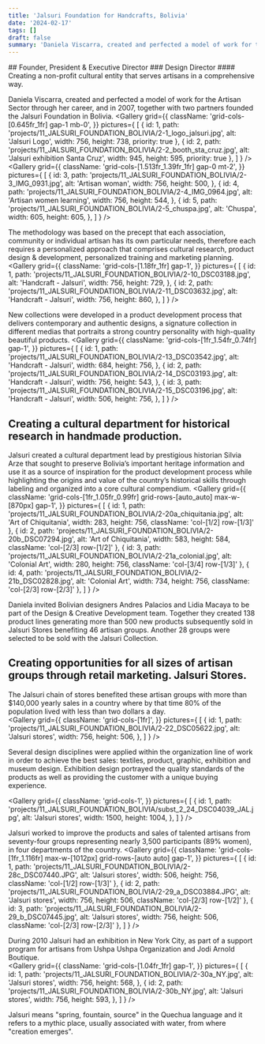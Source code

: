 ```yaml
---
title: 'Jalsuri Foundation for Handcrafts, Bolivia'
date: '2024-02-17'
tags: []
draft: false
summary: 'Daniela Viscarra, created and perfected a model of work for the Artisan Sector, and in 2007, with two partners founded the Jalsuri Foundation in Bolivia.'
---
```

<DivContainer>
## Founder, President & Executive Director
### Design Director
#### Creating a non-profit cultural entity that serves artisans in a comprehensive way.

Daniela Viscarra, created and perfected a model of work for the Artisan Sector through her career, and in 2007, together with two partners founded the Jalsuri Foundation in Bolivia.
<Gallery
  grid={{
    className: 'grid-cols-[0.645fr_1fr] gap-1 mb-0',
  }} 
  pictures={
    [
      {
        id: 1,
        path: 'projects/11_JALSURI_FOUNDATION_BOLIVIA/2-1_logo_jalsuri.jpg',
        alt: 'Jalsuri Logo',
        width: 756,
        height: 738,
        priority: true
      },
      {
        id: 2,
        path: 'projects/11_JALSURI_FOUNDATION_BOLIVIA/2-2_booth_sta_cruz.jpg',
        alt: 'Jalsuri exhibition Santa Cruz',
        width: 945,
        height: 595,
        priority: true
      },
    ]
  }
/>
<Gallery
  grid={{
    className: 'grid-cols-[1.513fr_1.39fr_1fr] gap-0 mt-2',
  }} 
  pictures={
    [
      {
        id: 3,
        path: 'projects/11_JALSURI_FOUNDATION_BOLIVIA/2-3_IMG_0931.jpg',
        alt: 'Artisan woman',
        width: 756,
        height: 500,
      },
      {
        id: 4,
        path: 'projects/11_JALSURI_FOUNDATION_BOLIVIA/2-4_IMG_0964.jpg',
        alt: 'Artisan women learning',
        width: 756,
        height: 544,
      },
      {
        id: 5,
        path: 'projects/11_JALSURI_FOUNDATION_BOLIVIA/2-5_chuspa.jpg',
        alt: 'Chuspa',
        width: 605,
        height: 605,
      },
    ]
  }
/>

The methodology was based on the precept that each association, community or individual artisan has its own particular needs, therefore each requires a personalized approach that comprises cultural research, product design & development, personalized training and marketing planning. 
<Gallery
  grid={{
    className: 'grid-cols-[1.18fr_1fr] gap-1',
  }} 
  pictures={
    [
      {
        id: 1,
        path: 'projects/11_JALSURI_FOUNDATION_BOLIVIA/2-10_DSC03188.jpg',
        alt: 'Handcraft - Jalsuri',
        width: 756,
        height: 729,
      },
      {
        id: 2,
        path: 'projects/11_JALSURI_FOUNDATION_BOLIVIA/2-11_DSC03632.jpg',
        alt: 'Handcraft - Jalsuri',
        width: 756,
        height: 860,
      },
    ]
  }
/>

New collections were developed in a product development process that delivers contemporary and authentic designs, a signature collection in different medias that portraits a strong country personality with high-quality beautiful products. 
<Gallery
  grid={{
    className: 'grid-cols-[1fr_1.54fr_0.74fr] gap-1',
  }} 
  pictures={
    [
      {
        id: 1,
        path: 'projects/11_JALSURI_FOUNDATION_BOLIVIA/2-13_DSC03542.jpg',
        alt: 'Handcraft - Jalsuri',
        width: 684,
        height: 756,
      },
      {
        id: 2,
        path: 'projects/11_JALSURI_FOUNDATION_BOLIVIA/2-14_DSC03193.jpg',
        alt: 'Handcraft - Jalsuri',
        width: 756,
        height: 543,
      },
      {
        id: 3,
        path: 'projects/11_JALSURI_FOUNDATION_BOLIVIA/2-15_DSC03196.jpg',
        alt: 'Handcraft - Jalsuri',
        width: 506,
        height: 756,
      },
    ]
  }
/>

## Creating a cultural department for historical research in handmade production. 

Jalsuri created a cultural department lead by prestigious historian Silvia Arze that sought to preserve Bolivia’s important heritage information and use it as a source of inspiration for the product development process while highlighting the origins and value of the country’s historical skills through labeling and organized into a core cultural compendium. 
<Gallery
  grid={{
    className: 'grid-cols-[1fr_1.05fr_0.99fr] grid-rows-[auto_auto] max-w-[870px] gap-1',
  }} 
  pictures={
    [
      {
        id: 1,
        path: 'projects/11_JALSURI_FOUNDATION_BOLIVIA/2-20a_chiquitania.jpg',
        alt: 'Art of Chiquitania',
        width: 283,
        height: 756,
        className: 'col-[1/2] row-[1/3]'
      },
      {
        id: 2,
        path: 'projects/11_JALSURI_FOUNDATION_BOLIVIA/2-20b_DSC07294.jpg',
        alt: 'Art of Chiquitania',
        width: 583,
        height: 584,
        className: 'col-[2/3] row-[1/2]'
      },
      {
        id: 3,
        path: 'projects/11_JALSURI_FOUNDATION_BOLIVIA/2-21a_colonial.jpg',
        alt: 'Colonial Art',
        width: 280,
        height: 756,
        className: 'col-[3/4] row-[1/3]'
      },
      {
        id: 4,
        path: 'projects/11_JALSURI_FOUNDATION_BOLIVIA/2-21b_DSC02828.jpg',
        alt: 'Colonial Art',
        width: 734,
        height: 756,
        className: 'col-[2/3] row-[2/3]'
      },
    ]
  }
/>

Daniela invited Bolivian designers Andres Palacios and Lidia Macaya to be part of the Design & Creative Development team. Together they created 138 product lines generating more than 500 new products subsequently sold in Jalsuri Stores benefiting 46 artisan groups. Another 28 groups were selected to be sold with the Jalsuri Collection.

## Creating opportunities for all sizes of artisan groups through retail marketing. Jalsuri Stores.

The Jalsuri chain of stores benefited these artisan groups with more than $140,000 yearly sales in a country where by that time 80% of the population lived with less than two dollars a day.      
<Gallery
  grid={{
    className: 'grid-cols-[1fr]',
  }} 
  pictures={
    [
      {
        id: 1,
        path: 'projects/11_JALSURI_FOUNDATION_BOLIVIA/2-22_DSC05622.jpg',
        alt: 'Jalsuri stores',
        width: 756,
        height: 506,
      },
    ]
  }
/>

Several design disciplines were applied within the organization line of work in order to achieve the best sales: textiles, product, graphic, exhibition and museum design. Exhibition design portrayed the quality standards of the products as well as providing the customer with a unique buying experience.

<Gallery
  grid={{
    className: 'grid-cols-1',
  }} 
  pictures={
    [
      {
        id: 1,
        path: 'projects/11_JALSURI_FOUNDATION_BOLIVIA/subst_2_24_DSC04039_JAL.jpg',
        alt: 'Jalsuri stores',
        width: 1500,
        height: 1004,
      },
    ]
  }
/>

Jalsuri worked to improve the products and sales of talented artisans from seventy-four groups representing nearly 3,500 participants (89% women), in four departments of the country.
<Gallery
  grid={{
    className: 'grid-cols-[1fr_1.116fr] max-w-[1012px] grid-rows-[auto auto] gap-1',
  }} 
  pictures={
    [
      {
        id: 1,
        path: 'projects/11_JALSURI_FOUNDATION_BOLIVIA/2-28c_DSC07440.JPG',
        alt: 'Jalsuri stores',
        width: 506,
        height: 756,
        className: 'col-[1/2] row-[1/3]'
      },
      {
        id: 2,
        path: 'projects/11_JALSURI_FOUNDATION_BOLIVIA/2-29_a_DSC03884.JPG',
        alt: 'Jalsuri stores',
        width: 756,
        height: 506,
        className: 'col-[2/3] row-[1/2]'
      },
      {
        id: 3,
        path: 'projects/11_JALSURI_FOUNDATION_BOLIVIA/2-29_b_DSC07445.jpg',
        alt: 'Jalsuri stores',
        width: 756,
        height: 506,
        className: 'col-[2/3] row-[2/3]'
      },
    ]
  }
/>

During 2010 Jalsuri had an exhibition in New York City, as part of a support program for artisans from Ushpa Ushpa Organization and Jodi Arnold Boutique.  
<Gallery
  grid={{
    className: 'grid-cols-[1.04fr_1fr] gap-1',
  }} 
  pictures={
    [
      {
        id: 1,
        path: 'projects/11_JALSURI_FOUNDATION_BOLIVIA/2-30a_NY.jpg',
        alt: 'Jalsuri stores',
        width: 756,
        height: 568,
      },
      {
        id: 2,
        path: 'projects/11_JALSURI_FOUNDATION_BOLIVIA/2-30b_NY.jpg',
        alt: 'Jalsuri stores',
        width: 756,
        height: 593,
      },
    ]
  }
/>

Jalsuri means "spring, fountain, source" in the Quechua language and it refers to a mythic place, usually associated with water, from where "creation emerges". 
</DivContainer>